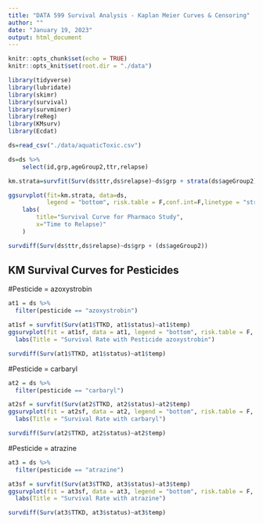 ```yaml
---
title: "DATA 599 Survival Analysis - Kaplan Meier Curves & Censoring"
author: ""
date: "January 19, 2023"
output: html_document
---
```



```r
knitr::opts_chunk$set(echo = TRUE)
knitr::opts_knit$set(root.dir = "./data")

library(tidyverse)
library(lubridate)
library(skimr)
library(survival)
library(survminer)
library(reReg)
library(KMsurv)
library(Ecdat)

ds=read_csv("./data/aquaticToxic.csv")

```

```r

ds=ds %>%
    select(id,grp,ageGroup2,ttr,relapse)

km.strata=survfit(Surv(ds$ttr,ds$relapse)~ds$grp + strata(ds$ageGroup2))

ggsurvplot(fit=km.strata, data=ds,
           legend = "bottom", risk.table = F,conf.int=F,linetype = "strata") +
    labs(
        title="Survival Curve for Pharmaco Study",
        x="Time to Relapse)"
    ) 

survdiff(Surv(ds$ttr,ds$relapse)~ds$grp + (ds$ageGroup2))
```

## KM Survival Curves for Pesticides 

#Pesticide = azoxystrobin
```r
at1 = ds %>% 
  filter(pesticide == "azoxystrobin")
```

```r
at1sf = survfit(Surv(at1$TTKD, at1$status)~at1$temp) 
ggsurvplot(fit = at1sf, data = at1, legend = "bottom", risk.table = F, conf.int=F,linetype = "strata") +
  labs(Title = "Survival Rate with Pesticide azoxystrobin")

survdiff(Surv(at1$TTKD, at1$status)~at1$temp)
```
#Pesticide = carbaryl
```r
at2 = ds %>%
  filter(pesticide == "carbaryl")

at2sf = survfit(Surv(at2$TTKD, at2$status)~at2$temp) 
ggsurvplot(fit = at2sf, data = at2, legend = "bottom", risk.table = F, conf.int=F,linetype = "strata") +
  labs(Title = "Survival Rate with carbaryl")

survdiff(Surv(at2$TTKD, at2$status)~at2$temp)
```

#Pesticide = atrazine
```r
at3 = ds %>%
  filter(pesticide == "atrazine")

at3sf = survfit(Surv(at3$TTKD, at3$status)~at3$temp) 
ggsurvplot(fit = at3sf, data = at3, legend = "bottom", risk.table = F, conf.int=F,linetype = "strata") +
  labs(Title = "Survival Rate with atrazine")

survdiff(Surv(at3$TTKD, at3$status)~at3$temp)
```
```r

```

